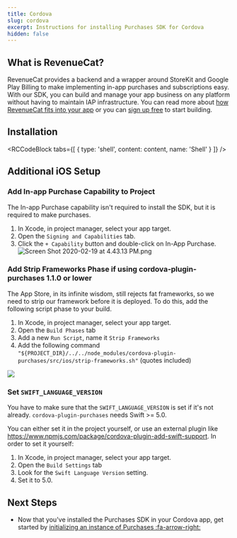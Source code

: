 ```yaml
---
title: Cordova
slug: cordova
excerpt: Instructions for installing Purchases SDK for Cordova
hidden: false
---
```

## What is RevenueCat?

RevenueCat provides a backend and a wrapper around StoreKit and Google Play Billing to make implementing in-app purchases and subscriptions easy. With our SDK, you can build and manage your app business on any platform without having to maintain IAP infrastructure. You can read more about [how RevenueCat fits into your app](https://www.revenuecat.com/blog/growth/where-does-revenuecat-fit-in-your-app/) or you can [sign up free](https://app.revenuecat.com/signup) to start building.

## Installation


<RCCodeBlock tabs={[
    { type: 'shell', content: content, name: 'Shell' }
]} />

## Additional iOS Setup

### Add In-app Purchase Capability to Project
The In-app Purchase capability isn't required to install the SDK, but it is required to make purchases.
1. In Xcode, in project manager, select your app target.
2. Open the `Signing and Capabilities` tab.
3. Click the `+ Capability` button and double-click on In-App Purchase.
![](https://files.readme.io/75574fc-Screen_Shot_2020-02-19_at_4.43.13_PM.png "Screen Shot 2020-02-19 at 4.43.13 PM.png")

### Add Strip Frameworks Phase if using cordova-plugin-purchases 1.1.0 or lower

The App Store, in its infinite wisdom, still rejects fat frameworks, so we need to strip our framework before it is deployed. To do this, add the following script phase to your build.
1. In Xcode, in project manager, select your app target.
2. Open the `Build Phases` tab
3. Add a new `Run Script`, name it `Strip Frameworks`
4. Add the following command `"${PROJECT_DIR}/../../node_modules/cordova-plugin-purchases/src/ios/strip-frameworks.sh"` (quotes included)

![](https://media.giphy.com/media/39zTmnsW1CIrJNk5AM/giphy.gif)


### Set `SWIFT_LANGUAGE_VERSION`

You have to make sure that the `SWIFT_LANGUAGE_VERSION` is set if it's not already. `cordova-plugin-purchases` needs Swift >= 5.0. 

You can either set it in the project yourself, or use an external plugin like https://www.npmjs.com/package/cordova-plugin-add-swift-support. 
In order to set it yourself:
1. In Xcode, in project manager, select your app target.
2. Open the `Build Settings` tab
3. Look for the `Swift Language Version` setting. 
4. Set it to 5.0.


## Next Steps

* Now that you've installed the Purchases SDK in your Cordova app, get started by [initializing an instance of Purchases :fa-arrow-right:](/docs/getting-started/getting-started#4-using-revenuecats-purchases-sdk)